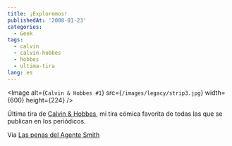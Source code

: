 ```yaml
---
title: ¡Exploremos!
publishedAt: '2008-01-23'
categories:
  - Geek
tags:
  - calvin
  - calvin-hobbes
  - hobbes
  - ultima-tira
lang: es
---
```


<Image
  alt={`Calvin & Hobbes #1`}
  src={`/images/legacy/strip3.jpg`}
  width={600}
  height={224}
/>

Última tira de [Calvin & Hobbes](http://es.wikipedia.org/wiki/Calvin_y_Hobbes), mi tira cómica favorita de todas las que se publican en los periódicos.

Via [Las penas del Agente Smith](http://rinzewind.org/archives/2008/01/22/%c2%a1exploremos/.)
